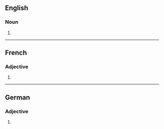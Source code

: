 ==English==

===Noun===
{{head|en|noun plural form}}

# {{plural of|abrasive|lang=en}}

----

==French==

===Adjective===
{{fr-adj-form}}

# {{feminine plural of|abrasif|lang=fr}}

----

==German==

===Adjective===
{{head|de|adjective form}}

# {{inflected form of|abrasiv|lang=de}}
{{rfc-auto}}